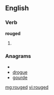 ==English==

===Verb===
'''rouged'''

# {{past of|[[rouge]]}}

===Anagrams===
* {{alphagram|degoru}}
* [[drogue#English|drogue]]
* [[gourde#English|gourde]]

[[mg:rouged]]
[[vi:rouged]]